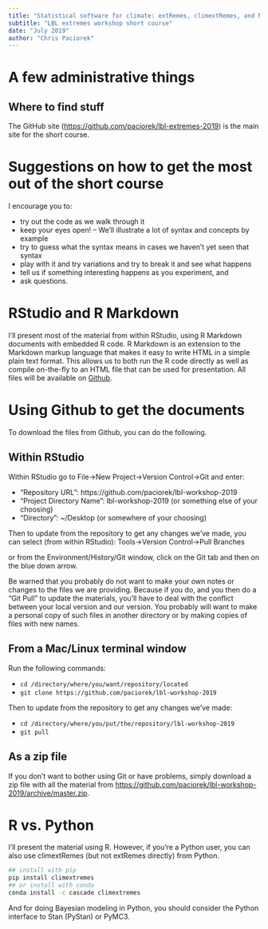 ```yaml
---
title: "Statistical software for climate: extRemes, climextRemes, and NIMBLE"
subtitle: "LBL extremes workshop short course"
date: "July 2019"
author: "Chris Paciorek"
---
```


# A few administrative things

## Where to find stuff

The GitHub site ([https://github.com/paciorek/lbl-extremes-2019](https://github.com/paciorek/lbl-extremes-2019)) is the main site for the short course. 

# Suggestions on how to get the most out of the short course

I encourage you to:

- try out the code as we walk through it
-  keep your eyes open! -- We'll illustrate a lot of syntax and concepts by example
- try to guess what the syntax means in cases we haven't yet seen that syntax
- play with it and try variations and try to break it and see what happens
- tell us if something interesting happens as you experiment, and
- ask questions.

# RStudio and R Markdown

I'll present most of the material from within RStudio, using R Markdown documents with embedded R code. R Markdown is an extension to the Markdown markup language that makes it easy to write HTML in a simple plain text format.  This allows us to both run the R code directly as well as compile on-the-fly to an HTML file that can be used for presentation. All files will be available on [Github](https://github.com/berkeley-scf/r-short course-winter-2019).  

# Using Github to get the documents

To download the files from Github, you can do the following. 

## Within RStudio

Within RStudio go to File->New Project->Version Control->Git and enter:

- "Repository URL": https://github.com/paciorek/lbl-workshop-2019
- "Project Directory Name": lbl-workshop-2019 (or something else of your choosing)
- "Directory": ~/Desktop (or somewhere of your choosing)

Then to update from the repository to get any changes we've made, you can select (from within RStudio):
Tools->Version Control->Pull Branches

or from the Environment/History/Git window, click on the Git tab and then on the blue down arrow.

Be warned that you probably do not want to make your own notes or changes to the files we are providing. Because if you do, and you then do a "Git Pull" to update the materials, you'll have to deal with the conflict between your local version and our version. You probably will want to make a personal copy of such files in another directory or by making copies of files with new names.

## From a Mac/Linux terminal window

Run the following commands:

- `cd /directory/where/you/want/repository/located`
- `git clone https://github.com/paciorek/lbl-workshop-2019`

Then to update from the repository to get any changes we've made:

- `cd /directory/where/you/put/the/repository/lbl-workshop-2019`
- `git pull`

## As a zip file

If you don't want to bother using Git or have problems, simply download a zip file with all the material from [https://github.com/paciorek/lbl-workshop-2019/archive/master.zip](https://github.com/paciorek/lbl-extremes-2019/archive/master.zip).


# R vs. Python

I'll present the material using R. However, if you're a Python user, you can also use climextRemes (but not extRemes directly) from Python.

```bash
## install with pip
pip install climextremes
## or install with conda
conda install -c cascade climextremes
```

And for doing Bayesian modeling in Python, you should consider the Python interface to Stan (PyStan) or PyMC3.
